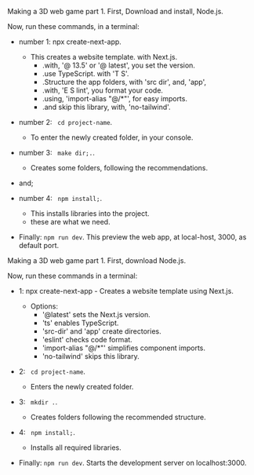 

<Meta title="Tutorials/Full Guide/01. Getting Started" />

Making a 3D web game part 1.
First, Download and install, Node.js.

Now, run these commands, in a terminal:
- number 1: npx create-next-app.
  - This creates a website template. with Next.js.
    - .with, '@ 13.5' or '@ latest', you set the version.
    - .use TypeScript. with 'T S'.
    - .Structure the app folders, with 'src dir', and, 'app', 
    - .with, 'E S lint', you format your code.
    - .using, 'import-alias "@/*"', for easy imports.
    - .and skip this library, with, 'no-tailwind'.



- number 2: ``` cd project-name```.
  - To enter the newly created folder, in your console.
- number 3: ``` make dir;.```.
  - Creates some folders, following the recommendations.
- and;
- number 4: ``` npm install;```.
  - This installs libraries into the project.
  - these are what we need.
- Finally: ```npm run dev```.
This preview the web app, at local-host, 3000, as default port.





















Making a 3D web game part 1.
First, download Node.js.

Now, run these commands in a terminal:
- 1: npx create-next-app - Creates a website template using Next.js.
  - Options:
    - '@latest' sets the Next.js version.
    - 'ts' enables TypeScript.
    - 'src-dir' and 'app' create directories.
    - 'eslint' checks code format.
    - 'import-alias "@/*"' simplifies component imports.
    - 'no-tailwind' skips this library.

- 2: ``` cd project-name```.
  - Enters the newly created folder.
- 3: ``` mkdir .```.
  - Creates folders following the recommended structure.
- 4: ``` npm install;```.
  - Installs all required libraries.
- Finally: ```npm run dev```.
Starts the development server on localhost:3000.